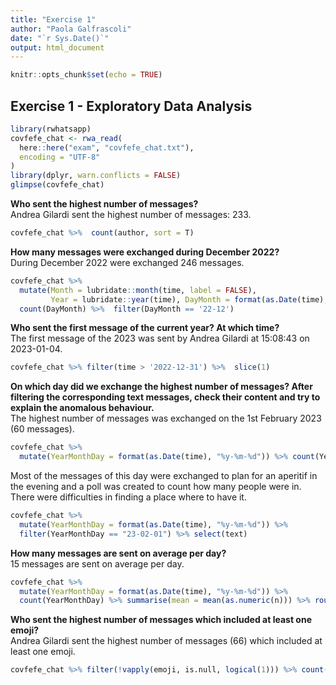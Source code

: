 ```yaml
---
title: "Exercise 1"
author: "Paola Galfrascoli"
date: "`r Sys.Date()`"
output: html_document
---
```


```r
knitr::opts_chunk$set(echo = TRUE)
```

## Exercise 1 - Exploratory Data Analysis

```r
library(rwhatsapp)
covfefe_chat <- rwa_read(
  here::here("exam", "covfefe_chat.txt"),
  encoding = "UTF-8"
)
library(dplyr, warn.conflicts = FALSE)
glimpse(covfefe_chat)
```


**Who sent the highest number of messages?**  
Andrea Gilardi sent the highest number of messages: 233.  

```r
covfefe_chat %>%  count(author, sort = T) 

```
  
**How many messages were exchanged during December 2022?**  
During December 2022 were exchanged 246 messages.  

```r
covfefe_chat %>% 
  mutate(Month = lubridate::month(time, label = FALSE),
         Year = lubridate::year(time), DayMonth = format(as.Date(time), "%y-%m")) %>%
  count(DayMonth) %>%  filter(DayMonth == '22-12')
```
    
**Who sent the first message of the current year? At which time?**  
The first message of the 2023 was sent by Andrea Gilardi at 15:08:43 on 2023-01-04.  

```r
covfefe_chat %>% filter(time > '2022-12-31') %>%  slice(1) 
```
    
**On which day did we exchange the highest number of messages? After filtering the corresponding text messages, check their content and try to explain the anomalous behaviour.**  
The highest number of messages was exchanged on the 1st February 2023 (60 messages).

```r
covfefe_chat %>% 
  mutate(YearMonthDay = format(as.Date(time), "%y-%m-%d")) %>% count(YearMonthDay, sort = T)
```
  
Most of the messages of this day were exchanged to plan for an aperitif in the evening and a poll was created to count how many people were in. There were difficulties in finding a place where to have it.
```r
covfefe_chat %>% 
  mutate(YearMonthDay = format(as.Date(time), "%y-%m-%d")) %>% 
  filter(YearMonthDay == "23-02-01") %>% select(text)
```
    
**How many messages are sent on average per day?**  
15 messages are sent on average per day.  

```r
covfefe_chat %>% 
  mutate(YearMonthDay = format(as.Date(time), "%y-%m-%d")) %>%
  count(YearMonthDay) %>% summarise(mean = mean(as.numeric(n))) %>% round()
```
    
**Who sent the highest number of messages which included at least one emoji?**  
Andrea Gilardi sent the highest number of messages (66) which included at least one emoji.  

```r
covfefe_chat %>% filter(!vapply(emoji, is.null, logical(1))) %>% count(author, sort = T)
```
